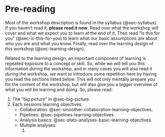 # Pre-reading {#sec-pre-reading}

Most of the workshop description is found in the syllabus (@sec-syllabus).
If you haven't read it, **please read it now**. Read over what the
workshop will cover and what we expect you to learn at the end of it.
Then read "Is this for you" (@sec-is-this-for-you) to learn
what our basic assumptions are about who you are and what you know.
Finally, read over the learning design of this workshop (@sec-learning-design).

Related to the learning design, an important component of learning is repeated exposure to a concept or
skill. So, while we will tell you this information during the workshop,
and in many cases you will also read it *during* the workshop, we want to
introduce some repetition here by having you read the sections listed below. This
will not only mentally prepare you for the content of the workshop, but
will also give you a bigger overview of what you will be learning and
doing. So, please read:

1.  The "big picture" in @sec-big-picture.
2.  Each sessions learning objectives:
    -   Collaboration: @sec-smoother-collaboration-learning-objectives.
    -   Pipelines: @sec-pipelines-learning-objectives.
    -   Analysis basics: @sec-stats-analyses-basic-learning-objectives.
    -   Multiple analyses:
        @sec-stats-analyses-multiple-learning-objectives.
